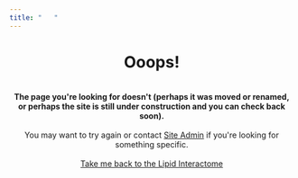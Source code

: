 ```yaml
---
title: "   "
---
```


```{=html}

<div style="text-align: center;">

<h1 style> Ooops! </h1>

<br>

<b> The page you're looking for doesn't (perhaps it was moved or renamed, or perhaps the site is still under construction and you can check back soon).</b>

<br>
<br>

You may want to try again or contact  <a href="site.admin@lipidinteractome.org" target="_blank">Site Admin</a> if you're looking for something specific.

<br>
<br>

<div> <a href="/index.html" target="_blank">Take me back to the Lipid Interactome </a> </div>

</div>

```